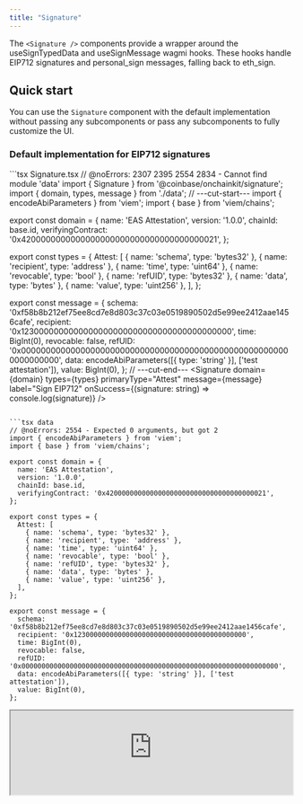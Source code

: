 ```yaml
---
title: "Signature"
---
```


The `<Signature />` components provide a wrapper around the useSignTypedData and useSignMessage wagmi hooks.
These hooks handle EIP712 signatures and personal_sign messages, falling back to eth_sign.


## Quick start

You can use the `Signature` component with the default implementation without passing any subcomponents or pass any subcomponents to fully customize the UI.

### Default implementation for EIP712 signatures

<CodeGroup>
```tsx Signature.tsx
// @noErrors: 2307 2395 2554 2834 - Cannot find module 'data'
import { Signature } from '@coinbase/onchainkit/signature';
import { domain, types, message } from './data';
// ---cut-start---
import { encodeAbiParameters } from 'viem';
import { base } from 'viem/chains';

export const domain = {
  name: 'EAS Attestation',
  version: '1.0.0',
  chainId: base.id,
  verifyingContract: '0x4200000000000000000000000000000000000021',
};

export const types = {
  Attest: [
    { name: 'schema', type: 'bytes32' },
    { name: 'recipient', type: 'address' },
    { name: 'time', type: 'uint64' },
    { name: 'revocable', type: 'bool' },
    { name: 'refUID', type: 'bytes32' },
    { name: 'data', type: 'bytes' },
    { name: 'value', type: 'uint256' },
  ],
};

export const message = {
  schema: '0xf58b8b212ef75ee8cd7e8d803c37c03e0519890502d5e99ee2412aae1456cafe',
  recipient: '0x1230000000000000000000000000000000000000000',
  time: BigInt(0),
  revocable: false,
  refUID: '0x0000000000000000000000000000000000000000000000000000000000000000',
  data: encodeAbiParameters([{ type: 'string' }], ['test attestation']),
  value: BigInt(0),
};
// ---cut-end---
<Signature
  domain={domain}
  types={types}
  primaryType="Attest"
  message={message}
  label="Sign EIP712"
  onSuccess={(signature: string) => console.log(signature)}
/>
```

```tsx data
// @noErrors: 2554 - Expected 0 arguments, but got 2
import { encodeAbiParameters } from 'viem';
import { base } from 'viem/chains';

export const domain = {
  name: 'EAS Attestation',
  version: '1.0.0',
  chainId: base.id,
  verifyingContract: '0x4200000000000000000000000000000000000021',
};

export const types = {
  Attest: [
    { name: 'schema', type: 'bytes32' },
    { name: 'recipient', type: 'address' },
    { name: 'time', type: 'uint64' },
    { name: 'revocable', type: 'bool' },
    { name: 'refUID', type: 'bytes32' },
    { name: 'data', type: 'bytes' },
    { name: 'value', type: 'uint256' },
  ],
};

export const message = {
  schema: '0xf58b8b212ef75ee8cd7e8d803c37c03e0519890502d5e99ee2412aae1456cafe',
  recipient: '0x1230000000000000000000000000000000000000000',
  time: BigInt(0),
  revocable: false,
  refUID: '0x0000000000000000000000000000000000000000000000000000000000000000',
  data: encodeAbiParameters([{ type: 'string' }], ['test attestation']),
  value: BigInt(0),
};
```
</CodeGroup>

<iframe
  src="https://684b5e62b1ff46bc5bf83966-aijszlfakk.chromatic.com/iframe.html?args=&id=onchainkit-signature--second-signature&viewMode=story&dark=true&hero=true"
  width="100%"
  height="auto"
/>
{/* <EIP712Signature /> */}


### Default implementation for personal_sign messages

```tsx Signature.tsx
import { Signature } from '@coinbase/onchainkit/signature';

<Signature
  message="Hello, OnchainKit!"
  label="Personal_Sign me"
  onSuccess={(signature: string) => console.log(signature)}
/>
```

<iframe
  src="https://684b5e62b1ff46bc5bf83966-aijszlfakk.chromatic.com/iframe.html?args=&id=onchainkit-signature--personal-sign&viewMode=story&dark=true&hero=true"
  width="100%"
  height="auto"
/>
{/* <PersonalSignSignature /> */}

## Components

The Signature components provide a complete signature flow:

### Core Component

- `<Signature />` - Main container that manages the signature lifecycle

### `<Signature />` subcomponents

- `<SignatureButton />` - Handles signature initiation with customizable labels
- `<SignatureStatus />` - Displays current signature status and actions
- `<SignatureToast />` - Shows toast notifications for signature events

### `<SignatureStatus />` and `<SignatureToast />` subcomponents

- `<SignatureLabel />` - Displays status text ("Success", "Confirm in wallet", etc.)
- `<SignatureIcon />` - Shows status icons (pending, success, error)

## Component API

### Signature

Main wrapper component that manages the signature flow.

```tsx
<Signature
  // Required for EIP-712 typed data
  domain={domain}
  types={types}
  message={message}
  primaryType="Test"

  // OR for personal_sign
  message="Hello World"

  // Optional props
  label="Sign"
  onSuccess={(signature: string) => {}}
  onError={(error: APIError) => {}}
  onStatus={(status: LifecycleStatus) => {}}
  resetAfter={5000} // ms to reset after success
  className="custom-class"
  disabled={false}
/>
```

### SignatureButton

Button component that triggers the signature request.

```tsx
<SignatureButton
  label="Sign Message" // Default: "Sign"
  connectLabel="Connect Wallet" // Default: "Connect Wallet"
  errorLabel="Try Again" // Default: "Try again"
  successLabel="Signed!" // Default: "Signed"
  pendingLabel="Signing..." // Default: "Signing..."
  disabled={false}
  className="custom-class"
/>
```

### SignatureStatus

Container for signature status information.

```tsx
<SignatureStatus className="custom-class">
  <SignatureLabel />
  {/* Custom status content */}
</SignatureStatus>
```

### SignatureToast

Toast notification for signature events.

```tsx
<SignatureToast
  durationMs={5000} // Default: 5000
  position="bottom-center" // Default: "bottom-center"
  className="custom-class"
>
  <SignatureIcon />
  <SignatureLabel />
  {/* Custom toast content */}
</SignatureToast>
```

## Lifecycle States

The signature flow has the following states:

- `init` - Initial state
- `pending` - Waiting for wallet signature
- `success` - Signature completed successfully
- `error` - Error occurred during signing
- `reset` - Component reset to initial state

Access the current state through the `onStatus` callback:

```tsx
<Signature
  onStatus={(status: LifecycleStatus) => {
    switch (status.statusName) {
      case 'success':
        console.log('Signature:', status.statusData.signature);
        break;
      case 'error':
        console.log('Error:', status.statusData.message);
        break;
    }
  }}
/>
```

## Error Handling

Errors are handled automatically and displayed in the UI. Common errors include:

- User rejected request
- Invalid message format
- Wallet connection issues

Custom error handling:

```tsx
<Signature
  onError={(error: APIError) => {
    console.error('Error code:', error.code);
    console.error('Error message:', error.message);
  }}
/>
```

## Message Types

The `<Signature />` component supports two types of messages:

### EIP-712 Typed Data

```tsx
<Signature
  domain={{
    name: 'Example App',
    version: '1.0.0',
    chainId: 1,
    verifyingContract: '0x...'
  }}
  types={{
    Person: [
      { name: 'name', type: 'string' },
      { name: 'wallet', type: 'address' }
    ]
  }}
  message={{
    name: 'Bob',
    wallet: '0x...'
  }}
  primaryType="Person"
/>
```

### Personal Sign (personal_sign)

```tsx
<Signature
  message="Welcome to Example App! Click to sign in."
/>
```

## Props

[`SignatureProps`](#signatureprops)

```ts
type SignatureProps = {
  /** Chain ID for the signature */
  chainId?: number;
  /** Optional className override for top div element */
  className?: string;
  /** Callback when signature is successful */
  onSuccess?: (signature: string) => void;
  /** Callback for lifecycle status changes */
  onStatus?: (status: LifecycleStatus) => void;
  /** Callback for errors */
  onError?: (error: APIError) => void;
  /** Time in milliseconds to reset component state after completion */
  resetAfter?: number;
} & (
  // EIP712 typed data signature
  | {
      message: SignTypedDataParameters['message'];
      domain?: SignTypedDataParameters['domain'];
      types: SignTypedDataParameters['types'];
      primaryType: SignTypedDataParameters['primaryType'];
    }
  // Simple message signature
  | {
      message: SignMessageParameters['message'];
      domain?: never;
      types?: never;
      primaryType?: never;
    }
) & (
  // With custom children components
  | {
      children: React.ReactNode;
      label?: never;
      disabled?: never;
    }
  // Default implementation with label
  | {
      children?: never;
      label?: React.ReactNode;
      disabled?: boolean;
    }
);
```

[`LifecycleStatus`](#lifecyclestatus)

```ts
type LifecycleStatus =
  | {
      statusName: 'init';
      statusData: null;
    }
  | {
      statusName: 'error';
      statusData: APIError;
    }
  | {
      statusName: 'pending';
      statusData: {
        type: MessageType;
      };
    }
  | {
      statusName: 'success';
      statusData: {
        signature: `0x${string}`;
        type: MessageType;
      };
    };
```

## SignatureButton Component

The `<SignatureButton />` component provides a customizable button for triggering signature operations. It automatically handles different states and provides a render prop for complete customization:

```tsx
import { SignatureButton } from '@coinbase/onchainkit/signature';

// Custom button using render prop
<SignatureButton
  render={({ label, onClick, context }) => (
    <button 
      onClick={onClick}
      className="my-custom-signature-button"
    >
      {label}
    </button>
  )}
/>
```

### SignatureButtonProps

```ts
type SignatureButtonProps = {
  className?: string; // CSS class to apply to the button
  disabled?: boolean; // Whether the button is disabled
  label?: ReactNode; // Text displayed on the button in pending state
  errorLabel?: ReactNode; // Text displayed when signature fails
  successLabel?: ReactNode; // Text displayed after successful signature
  pendingLabel?: ReactNode; // Text displayed while waiting for signature
  disconnectedLabel?: ReactNode; // Text displayed when wallet is disconnected
  render?: ({
    label,
    onClick,
    context,
  }: {
    label: ReactNode;
    onClick: () => void;
    context: SignatureContextType;
  }) => ReactNode; // Custom render function for complete control of button rendering
};
```

## Related Components

- [`<Wallet />`](/onchainkit/wallet/wallet) - Handles the wallet connection
- [`<Transaction />`](/onchainkit/transaction/transaction) - Handles transaction signing

